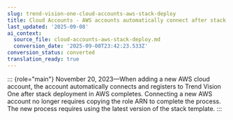 ```yaml
---
slug: trend-vision-one-cloud-accounts-aws-stack-deploy
title: Cloud Accounts - AWS accounts automatically connect after stack deployment
last_updated: '2025-09-08'
ai_context:
  source_file: cloud-accounts-aws-stack-deploy.md
  conversion_date: '2025-09-08T23:42:23.533Z'
conversion_status: converted
translation_ready: true
---
```


::: {role="main"}
November 20, 2023—When adding a new AWS cloud account, the account automatically connects and registers to Trend Vision One after stack deployment in AWS completes. Connecting a new AWS account no longer requires copying the role ARN to complete the process. The new process requires using the latest version of the stack template.
:::
